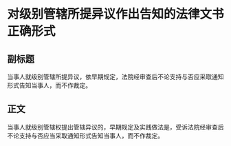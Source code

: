 # 对级别管辖所提异议作出告知的法律文书正确形式
## 副标题
当事人就级别管辖所提异议，依早期规定，法院经审查后不论支持与否应采取通知形式告知当事人，而不作裁定。
## 正文
当事人就级别管辖权提出管辖异议的，早期规定及实践做法是，受诉法院经审查后不论支持与否应当采取通知形式告知当事人，而不作裁定。